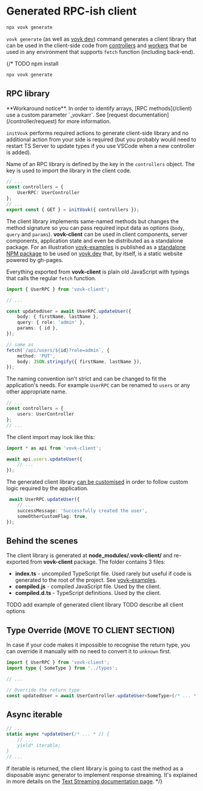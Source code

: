 
# Generated RPC-ish client

```sh filename="bash"
npx vovk generate
```

`vovk generate` (as well as [vovk dev](/cli/vovk-dev)) command generates a client library that can be used in the client-side code from [controllers](/controller) and [workers](/worker) that be used in any environment that supports `fetch` function (including back-end).



{/*
TODO npm install

```sh filename="bash"
npx vovk generate
```

## RPC library

<Callout type="warning" emoji="⚠️">
    **Workaround notice**. In order to identify arrays, [RPC methods](/client) use a custom parameter `_vovkarr`. See [request documentation](/controller/request) for more information.
</Callout>


`initVovk` performs required actions to generate client-side library and no additional action from your side is required (but you probably would need to restart TS Server to update types if you use VSCode when a new controller is added).

Name of an RPC library is defined by the key in the `controllers` object. The key is used to import the library in the client code.

```ts filename="/src/app/api/[[...vovk]]/route.ts"
// ...
const controllers = { 
    UserRPC: UserController 
};
// ...
export const { GET } = initVovk({ controllers });
```

The client library implements same-named methods but changes the method signature so you can pass required input data as options (`body`, `query` and `params`). **vovk-client** can be used in client components, server components, application state and even be distributed as a standalone package. For an illustration [vovk-examples](https://github.com/finom/vovk-examples) is published as a [standalone NPM package](https://www.npmjs.com/package/vovk-examples) to be used on [vovk.dev](https://vovk.dev) that, by itself, is a static website powered by gh-pages.

Everything exported from **vovk-client** is plain old JavaScript with typings that calls the regular `fetch` function.

```ts
import { UserRPC } from 'vovk-client';

// ...

const updatedUser = await UserRPC.updateUser({
    body: { firstName, lastName },
    query: { role: 'admin' },
    params: { id },
});

// same as
fetch(`/api/users/${id}?role=admin`, {
    method: 'PUT',
    body: JSON.stringify({ firstName, lastName }),
});
```

The naming convention isn't strict and can be changed to fit the application's needs. For example `UserRPC` can be renamed to `users` or any other appropriate name.

```ts filename="/src/app/api/[[...vovk]]/route.ts"
// ...
const controllers = { 
    users: UserController 
};
// ...
```

The client import may look like this:

```ts
import * as api from 'vovk-client';

await api.users.updateUser({
    // ...
});
```

The generated client library [can be customised](/customization) in order to follow custom logic required by the application.

```ts
 await UserRPC.updateUser({
    // ...
    successMessage: 'Successfully created the user',
    someOtherCustomFlag: true,
});
```

## Behind the scenes

The client library is generated at **node_modules/.vovk-client/** and re-exported from **vovk-client** package. The folder contains 3 files:

- **index.ts** - uncompiled TypeScript file. Used rarely but useful if code is generated to the root of the project. See [vovk-examples](https://github.com/finom/vovk-examples).
- **compiled.js** - compiled JavaScript file. Used by the client.
- **compiled.d.ts** - TypeScript definitions. Used by the client.

TODO add example of generated client library
TODO describe all client options

## Type Override (MOVE TO CLIENT SECTION)

In case if your code makes it impossible to recognise the return type, you can override it manually with no need to convert it to `unknown` first.

```ts
import { UserRPC } from 'vovk-client';
import type { SomeType } from '../types';

// ...

// Override the return type
const updatedUser = await UserController.updateUser<SomeType>(/* ... * /);
```

## Async iterable

```ts
// ...
static async *updateUser(/* ... * /) {
    // ...
    yield* iterable;
}
// ...
```

If iterable is returned, the client library is going to cast the method as a disposable async generator to implement response streaming. It's explained in more details on the [Text Streaming documentation page](/streaming).
*/}